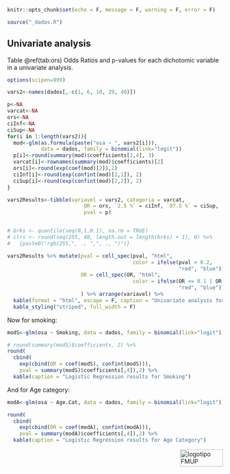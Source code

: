 


```r
knitr::opts_chunk$set(echo = F, message = F, warning = F, error = F)

source("_dados.R")
```

## Univariate analysis {#results2}
Table \@ref(tab:ors) Odds Ratios and p-values for each dichotomic variable in a univariate analysis.
```r
options(scipen=999)

vars2<-names(dados[,-c(1, 6, 10, 29, 40)])

p<-NA
varcat<-NA
ors<-NA
ciInf<-NA
ciSup<-NA
for(i in 1:length(vars2)){
  mod<-glm(as.formula(paste("osa ~ ", vars2[i])), 
           data = dados, family = binomial(link="logit"))
  p[i]<-round(summary(mod)$coefficients[2,4], 3)
  varcat[i]<-rownames(summary(mod)$coefficients)[2]
  ors[i]<-round(exp(coef(mod)[2]),2)
  ciInf[i]<-round(exp(confint(mod)[2,1]), 2)
  ciSup[i]<-round(exp(confint(mod)[2,2]), 2)
}

vars2Results<-tibble(variavel = vars2, categoria = varcat, 
                         OR = ors, `2.5 %` = ciInf, `97.5 %` = ciSup,
                         pval = p)


# brks <- quantile(seq(0,1,0.1), na.rm = TRUE)
# clrs <- round(seq(255, 40, length.out = length(brks) + 1), 0) %>%
#   {paste0("rgb(255,", ., ",", ., ")")}

vars2Results %>% mutate(pval = cell_spec(pval, "html", 
                                         color = ifelse(pval > 0.2, 
                                                        "red", "blue")),
                        OR = cell_spec(OR, "html", 
                                         color = ifelse(OR <= 0.1 | OR > 100, 
                                                        "red", "blue"))
                        ) %>% arrange(variavel) %>% 
  kable(format = "html", escape = F, caption = "Univariate analysis for dicotomic variables") %>%
  kable_styling("striped", full_width = F)


```

Now for smoking:
```r
modS<-glm(osa ~ Smoking, data = dados, family = binomial(link="logit"))

# round(summary(modS)$coefficients, 2) %>% 
round(
  cbind(
    exp(cbind(OR = coef(modS), confint(modS))),
    pval = summary(modS)$coefficients[,4]),2) %>% 
  kable(caption = "Logistic Regression results for Smoking")


```

And for Age category:
```r
modA<-glm(osa ~ Age.Cat, data = dados, family = binomial(link="logit"))

round(
  cbind(
    exp(cbind(OR = coef(modA), confint(modA))),
    pval = summary(modA)$coefficients[,4]),2) %>% 
  kable(caption = "Logistic Regression results for Age Category")
```



<img src="images/logoFMUP.png" alt="logotipo FMUP" style="width:100px;height:40px;" align="right">